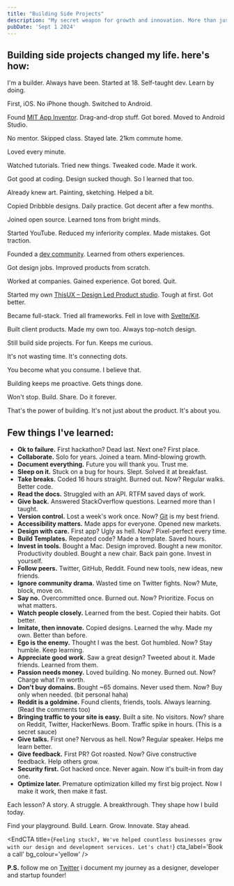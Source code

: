 ```yaml
---
title: "Building Side Projects"
description: "My secret weapon for growth and innovation. More than just hobbies, they're my playground for learning and staying ahead"
pubDate: 'Sept 1 2024'
---
```


## Building side projects changed my life. here's how:

I'm a builder. Always have been. Started at 18. Self-taught dev. Learn by doing.

First, iOS. No iPhone though. Switched to Android.

Found [MIT App Inventor](https://appinventor.mit.edu). Drag-and-drop stuff. Got bored. Moved to Android Studio.

No mentor. Skipped class. Stayed late. 21km commute home.

Loved every minute.

Watched tutorials. Tried new things. Tweaked code. Made it work.

Got good at coding. Design sucked though. So I learned that too.

Already knew art. Painting, sketching. Helped a bit.

Copied Dribbble designs. Daily practice. Got decent after a few months.

Joined open source. Learned tons from bright minds.

Started YouTube. Reduced my inferiority complex. Made mistakes. Got traction.

Founded a [dev community](https://github.com/TheCodeMonks). Learned from others experiences.

Got design jobs. Improved products from scratch.

Worked at companies. Gained experience. Got bored. Quit.

Started my own [ThisUX – Design Led Product studio](https://thisux.com). Tough at first. Got better.

Became full-stack. Tried all frameworks. Fell in love with [Svelte/Kit](svelte.dev).

Built client products. Made my own too. Always top-notch design.

Still build side projects. For fun. Keeps me curious.

It's not wasting time. It's connecting dots.

You become what you consume. I believe that.

Building keeps me proactive. Gets things done.

Won't stop. Build. Share. Do it forever.

That's the power of building. It's not just about the product. It's about you.

## Few things I've learned:

- **Ok to failure.** First hackathon? Dead last. Next one? First place.
- **Collaborate.** Solo for years. Joined a team. Mind-blowing growth.
- **Document everything.** Future you will thank you. Trust me.
- **Sleep on it.** Stuck on a bug for hours. Slept. Solved it at breakfast.
- **Take breaks.** Coded 16 hours straight. Burned out. Now? Regular walks. Better code.
- **Read the docs.** Struggled with an API. RTFM saved days of work.
- **Give back.** Answered StackOverflow questions. Learned more than I taught.
- **Version control.** Lost a week's work once. Now? [Git](https://github.com/Spikeysanju) is my best friend.
- **Accessibility matters.** Made apps for everyone. Opened new markets.
- **Design with care.** First app? Ugly as hell. Now? Pixel-perfect every time.
- **Build Templates.** Repeated code? Made a template. Saved hours.
- **Invest in tools.** Bought a Mac. Design improved. Bought a new monitor. Productivity doubled. Bought a new chair. Back pain gone. Invest in yourself.
- **Follow peers.** Twitter, GitHub, Reddit. Found new tools, new ideas, new friends.
- **Ignore community drama.** Wasted time on Twitter fights. Now? Mute, block, move on.
- **Say no.** Overcommitted once. Burned out. Now? Prioritize. Focus on what matters.
- **Watch people closely.** Learned from the best. Copied their habits. Got better.
- **Imitate, then innovate.** Copied designs. Learned the why. Made my own. Better than before.
- **Ego is the enemy.** Thought I was the best. Got humbled. Now? Stay humble. Keep learning.
- **Appreciate good work.** Saw a great design? Tweeted about it. Made friends. Learned from them.
- **Passion needs money.** Loved building. No money. Burned out. Now? Charge what I'm worth.
- **Don't buy domains.** Bought ~65 domains. Never used them. Now? Buy only when needed. (bit personal haha)
- **Reddit is a goldmine.** Found clients, friends, tools. Always learning. (Read the comments too)
- **Bringing traffic to your site is easy.** Built a site. No visitors. Now? share on Reddit, Twitter, HackerNews. Boom. Traffic spike in hours. (This is a secret sauce)
- **Give talks.** First one? Nervous as hell. Now? Regular speaker. Helps me learn better. 
- **Give feedback.** First PR? Got roasted. Now? Give constructive feedback. Help others grow.
- **Security first.** Got hacked once. Never again. Now it's built-in from day one.
- **Optimize later.** Premature optimization killed my first big project. Now I make it work, then make it fast.

Each lesson? A story. A struggle. A breakthrough. They shape how I build today.

Find your playground. Build. Learn. Grow. Innovate. Stay ahead.


<EndCTA
	title={`Feeling stuck?, We've helped countless businesses grow with our design and development services. Let's chat!`}
	cta_label='Book a call'
	bg_colour='yellow'
/>


**P.S.** follow me on [Twitter](https://x.com/spikeysanju) i document my journey as a designer, developer and startup founder!